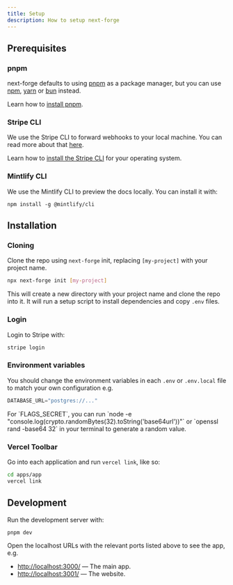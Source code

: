 ```yaml
---
title: Setup
description: How to setup next-forge
---
```


## Prerequisites

### pnpm

next-forge defaults to using [pnpm](https://pnpm.io/) as a package manager, but you can use [npm](https://www.npmjs.com/), [yarn](https://yarnpkg.com/) or [bun](https://bun.sh/) instead.

Learn how to [install pnpm](https://pnpm.io/installation).

### Stripe CLI

We use the Stripe CLI to forward webhooks to your local machine. You can read more about that [here](/docs/payments).

Learn how to [install the Stripe CLI](https://docs.stripe.com/stripe-cli#install) for your operating system.

### Mintlify CLI

We use the Mintlify CLI to preview the docs locally. You can install it with:

```package-install
npm install -g @mintlify/cli
```

## Installation

### Cloning

Clone the repo using `next-forge` init, replacing `[my-project]` with your project name.

```sh title="Terminal"
npx next-forge init [my-project]
```

This will create a new directory with your project name and clone the repo into it. It will run a setup script to install dependencies and copy `.env` files.

### Login

Login to Stripe with:

```sh title="Terminal"
stripe login
```

### Environment variables

You should change the environment variables in each `.env` or `.env.local` file to match your own configuration e.g.

```js title=".env.local"
DATABASE_URL="postgres://..."
```

<Callout type="tip">
For `FLAGS_SECRET`, you can run `node -e "console.log(crypto.randomBytes(32).toString('base64url'))"` or `openssl rand -base64 32` in your terminal to generate a random value.
</Callout>

### Vercel Toolbar

Go into each application and run `vercel link`, like so:

```sh title="Terminal"
cd apps/app
vercel link
```

## Development

Run the development server with:

```sh title="Terminal"
pnpm dev
```

Open the localhost URLs with the relevant ports listed above to see the app, e.g.

- [http://localhost:3000/](http://localhost:3000/) — The main app.
- [http://localhost:3001/](http://localhost:3001/) — The website.